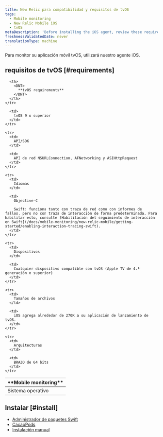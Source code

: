 ```yaml
---
title: New Relic para compatibilidad y requisitos de tvOS
tags:
  - Mobile monitoring
  - New Relic Mobile iOS
  - tvOS
metaDescription: 'Before installing the iOS agent, review these requirements.'
freshnessValidatedDate: never
translationType: machine
---
```


Para monitor su aplicación móvil tvOS, utilizará nuestro agente iOS.

## requisitos de tvOS [#requirements]

<table>
  <thead>
    <tr>
      <th width={200}>
        <DNT>
          **Mobile monitoring**
        </DNT>
      </th>

      <th>
        <DNT>
          **tvOS requirements**
        </DNT>
      </th>
    </tr>
  </thead>

  <tbody>
    <tr>
      <td>
        Sistema operativo
      </td>

      <td>
        tvOS 9 o superior
      </td>
    </tr>

    <tr>
      <td>
        API/SDK
      </td>

      <td>
        API de red NSURLConnection, AFNetworking y ASIHttpRequest
      </td>
    </tr>

    <tr>
      <td>
        Idiomas
      </td>

      <td>
        Objective-C

        Swift: funciona tanto con traza de red como con informes de fallos, pero no con traza de interacción de forma predeterminada. Para habilitar esto, consulte [Habilitación del seguimiento de interacción en Swift](/docs/mobile-monitoring/new-relic-mobile/getting-started/enabling-interaction-tracing-swift).
      </td>
    </tr>

    <tr>
      <td>
        Dispositivos
      </td>

      <td>
        Cualquier dispositivo compatible con tvOS (Apple TV de 4.ª generación o superior)
      </td>
    </tr>

    <tr>
      <td>
        Tamaños de archivos
      </td>

      <td>
        iOS agrega alrededor de 270K a su aplicación de lanzamiento de tvOS.
      </td>
    </tr>

    <tr>
      <td>
        Arquitecturas
      </td>

      <td>
        BRAZO de 64 bits
      </td>
    </tr>
  </tbody>
</table>

## Instalar [#install]

* [Administrador de paquetes Swift](/docs/mobile-monitoring/new-relic-mobile-ios/installation/spm-installation)
* [CacaoPods](/docs/mobile-monitoring/new-relic-mobile-ios/installation/cocoapods-installation)
* [Instalación manual](/docs/mobile-monitoring/new-relic-mobile-ios/installation/ios-manual-installation)